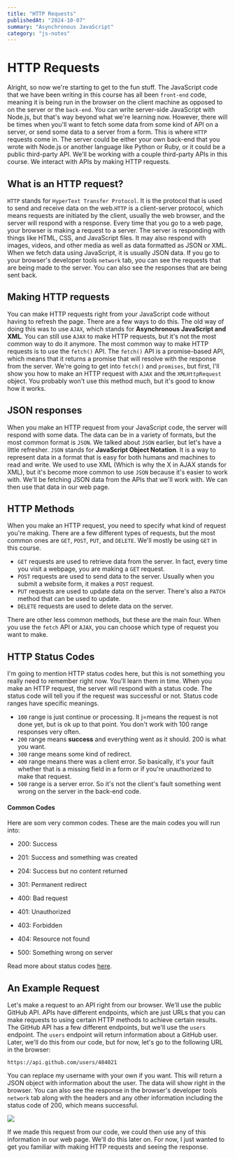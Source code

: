 ```yaml
---
title: "HTTP Requests"
publishedAt: "2024-10-07"
summary: "Asynchronous JavaScript"
category: "js-notes"
---
```

# HTTP Requests

Alright, so now we're starting to get to the fun stuff. The JavaScript code that we have been writing in this course has all been `front-end` code, meaning it is being run in the browser on the client machine as opposed to on the server or the `back-end`. You can write server-side JavaScript with Node.js, but that's way beyond what we're learning now. However, there will be times when you'll want to fetch some data from some kind of API on a server, or send some data to a server from a form. This is where `HTTP` requests come in. The server could be either your own back-end that you wrote with Node.js or another language like Python or Ruby, or it could be a public third-party API. We'll be working with a couple third-party APIs in this course. We interact with APIs by making HTTP requests.

## What is an HTTP request?

`HTTP` stands for `HyperText Transfer Protocol`. It is the protocol that is used to send and receive data on the web.`HTTP` is a client-server protocol, which means requests are initiated by the client, usually the web browser, and the server will respond with a response. Every time that you go to a web page, your browser is making a request to a server. The server is responding with things like HTML, CSS, and JavaScript files. It may also respond with images, videos, and other media as well as data formatted as JSON or XML. When we fetch data using JavaScript, it is usually JSON data. If you go to your browser's developer tools `network` tab, you can see the requests that are being made to the server. You can also see the responses that are being sent back.

## Making HTTP requests

You can make HTTP requests right from your JavaScript code without having to refresh the page. There are a few ways to do this. The old way of doing this was to use `AJAX`, which stands for **Asynchronous JavaScript and XML**. You can still use `AJAX` to make HTTP requests, but it's not the most common way to do it anymore. The most common way to make HTTP requests is to use the `fetch()` API. The `fetch()` API is a promise-based API, which means that it returns a promise that will resolve with the response from the server. We're going to get into `fetch()` and `promises`, but first, I'll show you how to make an HTTP request with `AJAX` and the `XMLHttpRequest` object. You probably won't use this method much, but it's good to know how it works.

## JSON responses

When you make an HTTP request from your JavaScript code, the server will respond with some data. The data can be in a variety of formats, but the most common format is `JSON`. We talked about `JSON` earlier, but let's have a little refresher. `JSON` stands for **JavaScript Object Notation**. It is a way to represent data in a format that is easy for both humans and machines to read and write. We used to use XML (Which is why the X in AJAX stands for XML), but it's become more common to use `JSON` because it's easier to work with. We'll be fetching JSON data from the APIs that we'll work with. We can then use that data in our web page.

## HTTP Methods

When you make an HTTP request, you need to specify what kind of request you're making. There are a few different types of requests, but the most common ones are `GET`, `POST`, `PUT`, and `DELETE`. We'll mostly be using `GET` in this course.

- `GET` requests are used to retrieve data from the server. In fact, every time you visit a webpage, you are making a `GET` request.
- `POST` requests are used to send data to the server. Usually when you submit a website form, it makes a `POST` request.
- `PUT` requests are used to update data on the server. There's also a `PATCH` method that can be used to update.
- `DELETE` requests are used to delete data on the server.

There are other less common methods, but these are the main four. When you use the `fetch` API or `AJAX`, you can choose which type of request you want to make.

## HTTP Status Codes

I'm going to mention HTTP status codes here, but this is not something you really need to remember right now. You'll learn them in time. When you make an HTTP request, the server will respond with a status code. The status code will tell you if the request was successful or not. Status code ranges have specific meanings.

- `100` range is just continue or processing. It j=means the request is not done yet, but is ok up to that point. You don't work with 100 range responses very often.
- `200` range means **success** and everything went as it should. 200 is what you want.
- `300` range means some kind of redirect.
- `400` range means there was a client error. So basically, it's your fault whether that is a missing field in a form or if you're unauthorized to make that request.
- `500` range is a server error. So it's not the client's fault something went wrong on the server in the back-end code.

#### Common Codes

Here are som very common codes. These are the main codes you will run into:

- 200: Success
- 201: Success and something was created
- 204: Success but no content returned

- 301: Permanent redirect

- 400: Bad request
- 401: Unauthorized
- 403: Forbidden
- 404: Resource not found

- 500: Something wrong on server

Read more about status codes [here](https://developer.mozilla.org/en-US/docs/Web/HTTP/Status).

## An Example Request

Let's make a request to an API right from our browser. We'll use the public GitHub API. APIs have different endpoints, which are just URLs that you can make requests to using certain HTTP methods to achieve certain results. The GitHub API has a few different endpoints, but we'll use the `users` endpoint. The `users` endpoint will return information about a GitHub user. Later, we'll do this from our code, but for now, let's go to the following URL in the browser:

```
https://api.github.com/users/484021
```

You can replace my username with your own if you want. This will return a JSON object with information about the user. The data will show right in the browser. You can also see the response in the browser's developer tools `network` tab along with the headers and any other information including the status code of 200, which means successful.

<img src="/images/github-api.png" />

If we made this request from our code, we could then use any of this information in our web page. We'll do this later on. For now, I just wanted to get you familiar with making HTTP requests and seeing the response.
